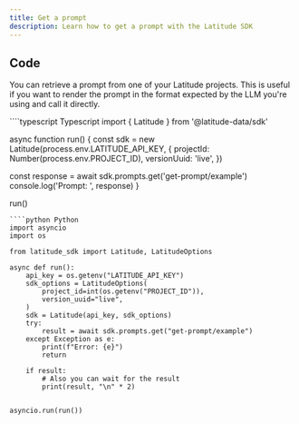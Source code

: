 ```yaml
---
title: Get a prompt
description: Learn how to get a prompt with the Latitude SDK
---
```


## Code

You can retrieve a prompt from one of your Latitude projects. This is useful if you want to render the prompt in the format expected by the LLM you're using and call it directly.

<CodeGroup>
````typescript Typescript
import { Latitude } from '@latitude-data/sdk'

async function run() {
  const sdk = new Latitude(process.env.LATITUDE_API_KEY, {
    projectId: Number(process.env.PROJECT_ID),
    versionUuid: 'live',
  })

  const response = await sdk.prompts.get('get-prompt/example')
  console.log('Prompt: ', response)
}

run()
````
````python Python
import asyncio
import os

from latitude_sdk import Latitude, LatitudeOptions

async def run():
    api_key = os.getenv("LATITUDE_API_KEY")
    sdk_options = LatitudeOptions(
        project_id=int(os.getenv("PROJECT_ID")),
        version_uuid="live",
    )
    sdk = Latitude(api_key, sdk_options)
    try:
        result = await sdk.prompts.get("get-prompt/example")
    except Exception as e:
        print(f"Error: {e}")
        return

    if result:
        # Also you can wait for the result
        print(result, "\n" * 2)


asyncio.run(run())
````
</CodeGroup>
